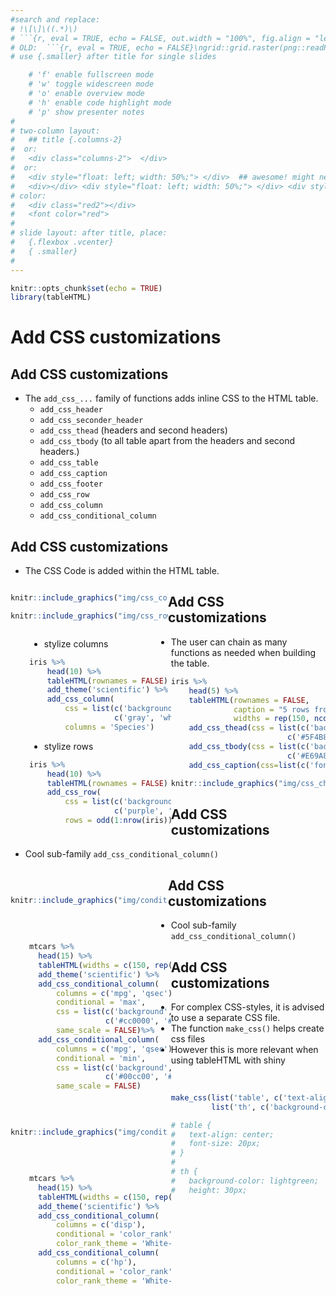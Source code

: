 ```yaml
---
#search and replace:
# !\[\]\((.*)\)
# ```{r, eval = TRUE, echo = FALSE, out.width = "100%", fig.align = "left"}\nknitr::include_graphics("\1")\n```
# OLD:  ```{r, eval = TRUE, echo = FALSE}\ngrid::grid.raster(png::readPNG("\1"))\n```
# use {.smaller} after title for single slides

    # 'f' enable fullscreen mode
    # 'w' toggle widescreen mode
    # 'o' enable overview mode
    # 'h' enable code highlight mode
    # 'p' show presenter notes
#
# two-column layout:
#   ## title {.columns-2}
#  or:
#   <div class="columns-2">  </div>
#  or:
#   <div style="float: left; width: 50%;"> </div>  ## awesome! might need a <div> </div> before the columns... (only "left" also works)
#   <div></div> <div style="float: left; width: 50%;"> </div> <div style="float: left; width: 50%;"> </div> 
# color:
#   <div class="red2"></div>
#   <font color="red">
#
# slide layout: after title, place:
#   {.flexbox .vcenter}
#   { .smaller}
#   
---
```



```r
knitr::opts_chunk$set(echo = TRUE)
library(tableHTML)
```


# Add CSS customizations

## Add CSS customizations
- The `add_css_...` family of functions adds inline CSS to the HTML table.
    - `add_css_header`
    - `add_css_seconder_header`
    - `add_css_thead` (headers and second headers)
    - `add_css_tbody` (to all table apart from the headers and second headers.)
    - `add_css_table`
    - `add_css_caption`
    - `add_css_footer`
    - `add_css_row`
    - `add_css_column`
    - `add_css_conditional_column`

## Add CSS customizations
- The CSS Code is added within the HTML table.

<div style="float: left; width: 50%;"> 
```r
knitr::include_graphics("img/css_col.png")
```

```r
knitr::include_graphics("img/css_row.png")
```
</div>

<div style="float: left; width: 45%; margin-left: 30px"> 
- stylize columns
```r
iris %>% 
    head(10) %>% 
    tableHTML(rownames = FALSE) %>%
    add_theme('scientific') %>% 
    add_css_column(
        css = list(c('background-color', 'color'),
                   c('gray', 'white')),
        columns = 'Species') 
```

- stylize rows
```r
iris %>% 
    head(10) %>% 
    tableHTML(rownames = FALSE) %>%
    add_css_row(
        css = list(c('background-color', 'color'),
                   c('purple', 'white')),
        rows = odd(1:nrow(iris))) 
```
</div>

## Add CSS customizations
- The user can chain as many functions as needed when building the table.

```r
iris %>% 
    head(5) %>% 
    tableHTML(rownames = FALSE, 
              caption = "5 rows from the iris dataset",
              widths = rep(150, ncol(iris)))  %>%
    add_css_thead(css = list(c('background-color', 'color'), 
                          c('#5F4B8BFF', '#E69A8DFF'))) %>%
    add_css_tbody(css = list(c('background-color', 'color', 'text-align'), 
                          c('#E69A8DFF', '#5F4B8BFF', 'center'))) %>% 
    add_css_caption(css=list(c('font-size', 'color'), c('20', '#5F4B8BFF')))
```

```r
knitr::include_graphics("img/css_chained.png")
```

## Add CSS customizations
- Cool sub-family `add_css_conditional_column()` 

<div style="float: left; width: 50%;"> 
<br>
```r
knitr::include_graphics("img/conditional_css_1.png")
```
</div>


<div style="float: left; width: 45%; margin-left: 30px"> 
<br>
```r
mtcars %>% 
  head(15) %>% 
  tableHTML(widths = c(150, rep(50, 11))) %>% 
  add_theme('scientific') %>% 
  add_css_conditional_column(
      columns = c('mpg', 'qsec'), 
      conditional = 'max', 
      css = list(c('background', 'color'),
                 c('#cc0000', '#ffffff')), 
      same_scale = FALSE)%>% 
  add_css_conditional_column(
      columns = c('mpg', 'qsec'), 
      conditional = 'min', 
      css = list(c('background', 'color'), 
                 c('#00cc00', '#ffffff')),
      same_scale = FALSE)
```
</div>

## Add CSS customizations
- Cool sub-family `add_css_conditional_column()` 

<div style="float: left; width: 50%;"> 
<br>
```r
knitr::include_graphics("img/conditional_css_2.png")
```
</div>

<div style="float: left; width: 45%; margin-left: 30px"> 
<br>
```r
mtcars %>% 
  head(15) %>% 
  tableHTML(widths = c(150, rep(50, 11))) %>% 
  add_theme('scientific') %>% 
  add_css_conditional_column(
      columns = c('disp'), 
      conditional = 'color_rank',
      color_rank_theme = 'White-Blue')%>% 
  add_css_conditional_column(
      columns = c('hp'), 
      conditional = 'color_rank',
      color_rank_theme = 'White-Red') 
```
</div>

## Add CSS customizations
- For complex CSS-styles, it is advised to use a separate CSS file.
- The function `make_css()` helps create css files
- However this is more relevant when using tableHTML with shiny

<br>

```r
make_css(list('table', c('text-align', 'font-size'), c('center', '20px')),
         list('th', c('background-color', 'height'), c('lightgreen', '30px')))

# table {
#   text-align: center;
#   font-size: 20px;
# }
# 
# th {
#   background-color: lightgreen;
#   height: 30px;
```
